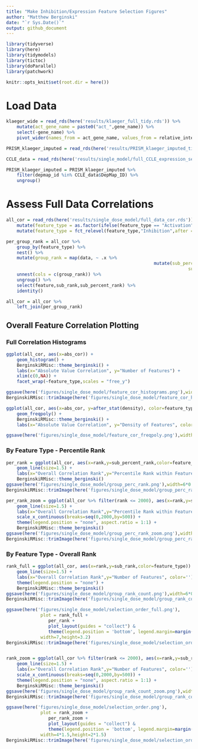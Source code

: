 ```yaml
---
title: "Make Inhibition/Expression Feature Selection Figures"
author: "Matthew Berginski"
date: "`r Sys.Date()`"
output: github_document
---
```


```r
library(tidyverse)
library(here)
library(tidymodels)
library(tictoc)
library(doParallel)
library(patchwork)

knitr::opts_knit$set(root.dir = here())
```

# Load Data

```r
klaeger_wide = read_rds(here('results/klaeger_full_tidy.rds')) %>%
	mutate(act_gene_name = paste0("act_",gene_name)) %>%
	select(-gene_name) %>%
	pivot_wider(names_from = act_gene_name, values_from = relative_intensity)

PRISM_klaeger_imputed = read_rds(here('results/PRISM_klaeger_imputed_tidy.rds'))

CCLE_data = read_rds(here('results/single_model/full_CCLE_expression_set_for_ML.rds'))

PRISM_klaeger_imputed = PRISM_klaeger_imputed %>%
	filter(depmap_id %in% CCLE_data$DepMap_ID) %>%
	ungroup()
```

# Assess Full Data Correlations

```r
all_cor = read_rds(here('results/single_dose_model/full_data_cor.rds')) %>%
	mutate(feature_type = as.factor(ifelse(feature_type == "Activation", "Inhibition", feature_type))) %>%
	mutate(feature_type = fct_relevel(feature_type,"Inhibition",after = 0))

per_group_rank = all_cor %>%
	group_by(feature_type) %>%
	nest() %>%
	mutate(group_rank = map(data, ~ .x %>% 
														mutate(sub_percent_rank = percent_rank(abs_cor*-1),
																	 sub_rank = 1:n()))) %>%
	unnest(cols = c(group_rank)) %>%
	ungroup() %>%
	select(feature,sub_rank,sub_percent_rank) %>%
	identity()

all_cor = all_cor %>%
	left_join(per_group_rank)
```


## Overall Feature Correlation Plotting

### Full Correlation Histograms
```r
ggplot(all_cor, aes(x=abs_cor)) +
	geom_histogram() +
	BerginskiRMisc::theme_berginski() +
	labs(x="Absolute Value Correlation", y="Number of Features") +
	xlim(c(0,NA)) +
	facet_wrap(~feature_type,scales = "free_y")

ggsave(here('figures/single_dose_model/feature_cor_histograms.png'),width=4,height=2)
BerginskiRMisc::trimImage(here('figures/single_dose_model/feature_cor_histograms.png'))

ggplot(all_cor, aes(x=abs_cor, y=after_stat(density), color=feature_type)) +
	geom_freqpoly() +
	BerginskiRMisc::theme_berginski() +
	labs(x="Absolute Value Correlation", y="Density of Features", color="")

ggsave(here('figures/single_dose_model/feature_cor_freqpoly.png'),width=3,height=3)
```

### By Feature Type - Percentile Rank
```r
per_rank = ggplot(all_cor, aes(x=rank,y=sub_percent_rank,color=feature_type)) +
	geom_line(size=1.5) +
	labs(x="Overall Correlation Rank",y="Percentile Rank within Feature", color='') +
	BerginskiRMisc::theme_berginski()
ggsave(here('figures/single_dose_model/group_perc_rank.png'),width=6*0.75,height=5*0.75)
BerginskiRMisc::trimImage(here('figures/single_dose_model/group_perc_rank.png'))

per_rank_zoom = ggplot(all_cor %>% filter(rank <= 2000), aes(x=rank,y=sub_percent_rank,color=feature_type)) +
	geom_line(size=1.5) +
	labs(x="Overall Correlation Rank",y="Percentile Rank within Feature", color='') +
	scale_x_continuous(breaks=seq(0,2000,by=500)) +
	theme(legend.position = "none", aspect.ratio = 1:1) +
	BerginskiRMisc::theme_berginski()
ggsave(here('figures/single_dose_model/group_perc_rank_zoom.png'),width=6*0.75,height=5*0.75)
BerginskiRMisc::trimImage(here('figures/single_dose_model/group_perc_rank_zoom.png'))
```

### By Feature Type - Overall Rank
```r
rank_full = ggplot(all_cor, aes(x=rank,y=sub_rank,color=feature_type)) +
	geom_line(size=1.5) +
	labs(x="Overall Correlation Rank",y="Number of Features", color='') +
	theme(legend.position = "none") +
	BerginskiRMisc::theme_berginski()
ggsave(here('figures/single_dose_model/group_rank_count.png'),width=6*0.75,height=5*0.75)
BerginskiRMisc::trimImage(here('figures/single_dose_model/group_rank_count.png'))

ggsave(here('figures/single_dose_model/selection_order_full.png'), 
			 plot = rank_full + 
			 	per_rank + 
			 	plot_layout(guides = "collect") & 
			 	theme(legend.position = 'bottom', legend.margin=margin(0,0,0,0), legend.box.margin=margin(-10,-10,-10,-10)),
			 width=7,height=3.2)
BerginskiRMisc::trimImage(here('figures/single_dose_model/selection_order_full.png'))


rank_zoom = ggplot(all_cor %>% filter(rank <= 2000), aes(x=rank,y=sub_rank,color=feature_type)) +
	geom_line(size=1.5) +
	labs(x="Overall Correlation Rank",y="Number of Features", color='') +
	scale_x_continuous(breaks=seq(0,2000,by=500)) +
	theme(legend.position = "none", aspect.ratio = 1:1) +
	BerginskiRMisc::theme_berginski()
ggsave(here('figures/single_dose_model/group_rank_count_zoom.png'),width=6*0.75,height=5*0.75)
BerginskiRMisc::trimImage(here('figures/single_dose_model/group_rank_count_zoom.png'))

ggsave(here('figures/single_dose_model/selection_order.png'), 
			 plot = rank_zoom + 
			 	per_rank_zoom + 
			 	plot_layout(guides = "collect") & 
			 	theme(legend.position = 'bottom', legend.margin=margin(0,0,0,0), legend.box.margin=margin(-10,-10,-10,-10)),
			 width=4*1.5,height=2*1.5)
BerginskiRMisc::trimImage(here('figures/single_dose_model/selection_order.png'))
```